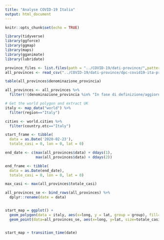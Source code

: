 ```yaml
---
title: "Analyse COVID-19 Italia"
output: html_document
---
```


```r
knitr::opts_chunk$set(echo = TRUE)

library(tidyverse)
library(ggforce)
library(ggmap)
library(maps)
library(gganimate)
library(lubridate)
```

```r
province_files <- list.files(path = "../COVID-19/dati-province/",pattern = ".csv")
all_provinces <- read_csv("../COVID-19/dati-province/dpc-covid19-ita-province.csv")
```

```r
table(all_provinces$denominazione_provincia)

all_provinces <- all_provinces %>%
  filter(!(denominazione_provincia %in% "In fase di definizione/aggiornamento"))
```


```r
# Get the world polygon and extract UK
italy <- map_data("world") %>% 
  filter(region=="Italy")

cities <- world.cities %>% 
  filter(country.etc=="Italy")
```


```r
start_frame <- tibble(
  data = as.Date('2020-02-23'),
  totale_casi = 0, lon = 0, lat = 0)

end_date <- c(max(all_provinces$data) + ddays(1),
              max(all_provinces$data) + ddays(2))

end_frame <- tibble(
  data = as.Date(end_date),
  totale_casi = 0, lon = 0, lat = 0)
```


```r
max_casi <- max(all_provinces$totale_casi)

all_provinces_se <- bind_rows(all_provinces) %>%
  dplyr::rename(date = data)


start_map = ggplot() +
  geom_polygon(data = italy, aes(x=long, y = lat, group = group), fill="grey", alpha=0.3) +
  geom_point(data=all_provinces_se, aes(x=long, y=lat, size=totale_casi),colour = "red", alpha = 0.5)


start_map + transition_time(date)
```

